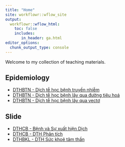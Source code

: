 ```yaml
---
title: "Home"
site: workflowr::wflow_site
output:
  workflowr::wflow_html:
    toc: false
    includes:
       in_header: ga.html
editor_options:
  chunk_output_type: console
---
```


Welcome to my collection of teaching materials.

## Epidemiology

* [DTHBTN - Dịch tễ học bệnh truyền nhiễm](https://decidelab.github.io/teaching_materials/DTHBTN_BenhTruyenNhiem.html)
* [DTHBTN - Dịch tễ học bệnh lây qua đường tiêu hoá](https://decidelab.github.io/teaching_materials/DTHBTN_BenhDuongTieuHoa.html)
* [DTHBTN - Dịch tễ học bệnh lây qua vectơ](https://decidelab.github.io/teaching_materials/DTHBTN_BenhLayQuaVecto.html)

## Slide

* [DTHCB - Bệnh và Sự xuất hiện Dịch](https://decidelab.github.io/teaching_materials/slides/Slide_DTHCB_BenhDich.html)
* [DTHCB - DTH Phân tích](https://decidelab.github.io/teaching_materials/slides/Slide_DTHCB_DTHPT.html)
* [DTHBKL - DTH Sức khoẻ tâm thần](https://decidelab.github.io/teaching_materials/slides/Slide_DTHBKL_MentalHealth.html)
